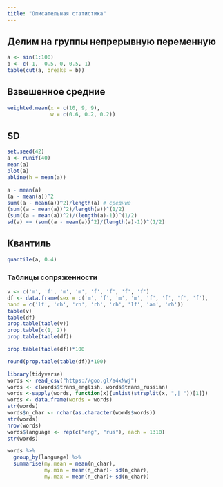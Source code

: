 ```yaml
---
title: "Описательная статистика"
---
```


## Делим на группы непрерывную переменную
```r
a <- sin(1:100)
b <- c(-1, -0.5, 0, 0.5, 1)
table(cut(a, breaks = b))
```

## Взвешенное средние
```r
weighted.mean(x = c(10, 9, 9),
              w = c(0.6, 0.2, 0.2))
```

## SD
```r
set.seed(42)
a <- runif(40)
mean(a)
plot(a)
abline(h = mean(a))
```
```r
a - mean(a)
(a - mean(a))^2
sum((a - mean(a))^2)/length(a) # средние
(sum((a - mean(a))^2)/length(a))^(1/2)
(sum((a - mean(a))^2)/(length(a)-1))^(1/2)
sd(a) == (sum((a - mean(a))^2)/(length(a)-1))^(1/2)
```

## Квантиль
```r
quantile(a, 0.4)
```

### Таблицы сопряженности
```r
v <- c('m', 'f', 'm', 'm', 'f', 'f', 'f', 'f')
df <- data.frame(sex = c('m', 'f', 'm', 'm', 'f', 'f', 'f', 'f'),
hand = c('lf', 'rh', 'rh', 'rh', 'rh', 'lf', 'am', 'rh'))
table(v)
table(df)
prop.table(table(v))
prop.table(c(1, 2))
prop.table(table(df))

prop.table(table(df))*100

round(prop.table(table(df))*100)
```


```r
library(tidyverse)
words <- read_csv("https://goo.gl/a4xNwj")
words <- c(words$trans_english, words$trans_russian)
words <-sapply(words, function(x){unlist(strsplit(x, ",| "))[1]})
words <- data.frame(words = words)
str(words)
words$n_char <- nchar(as.character(words$words))
str(words)
nrow(words)
words$language <- rep(c("eng", "rus"), each = 1310)
str(words)

words %>%
  group_by(language) %>%
  summarise(my.mean = mean(n_char),
            my.min = mean(n_char)- sd(n_char),
            my.max = mean(n_char)+ sd(n_char))
```
